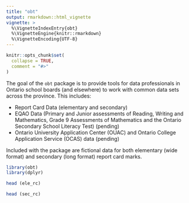 ```yaml
---
title: "obt"
output: rmarkdown::html_vignette
vignette: >
  %\VignetteIndexEntry{obt}
  %\VignetteEngine{knitr::rmarkdown}
  %\VignetteEncoding{UTF-8}
---
```


```r
knitr::opts_chunk$set(
  collapse = TRUE,
  comment = "#>"
)
```

The goal of the `obt` package is to provide tools for data professionals in Ontario school boards (and elsewhere) to work with common data sets across the province. This includes:  

* Report Card Data (elementary and secondary)  
* EQAO Data (Primary and Junior assessments of Reading, Writing and Mathematics, Grade 9 Assessments of Mathematics and the Ontario Secondary School Literacy Test) (pending)   
* Ontario University Application Center (OUAC) and Ontario College Application Service (OCAS) data (pending)  

Included with the package are fictional data for both elementary (wide format) and secondary (long format) report card marks. 

```r
library(obt)
library(dplyr)
```

```r
head (ele_rc)
```

```r
head (sec_rc)
```

